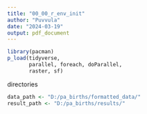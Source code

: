 ```yaml
---
title: "00_00_r_env_init"
author: "Puvvula"
date: "2024-03-19"
output: pdf_document
---
```


```r
library(pacman)
p_load(tidyverse, 
       parallel, foreach, doParallel, 
       raster, sf)
```

directories
```r
data_path <- "D:/pa_births/formatted_data/"
result_path <- "D:/pa_births/results/"
```

